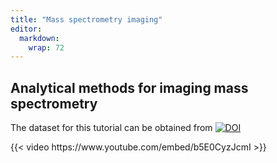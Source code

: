 ```yaml
---
title: "Mass spectrometry imaging"
editor: 
  markdown: 
    wrap: 72
---
```


## Analytical methods for imaging mass spectrometry

The dataset for this tutorial can be obtained from [![DOI](https://zenodo.org/badge/DOI/10.5281/zenodo.10579185.svg)](https://doi.org/10.5281/zenodo.10579185)

{{< video https://www.youtube.com/embed/b5E0CyzJcmI >}}
